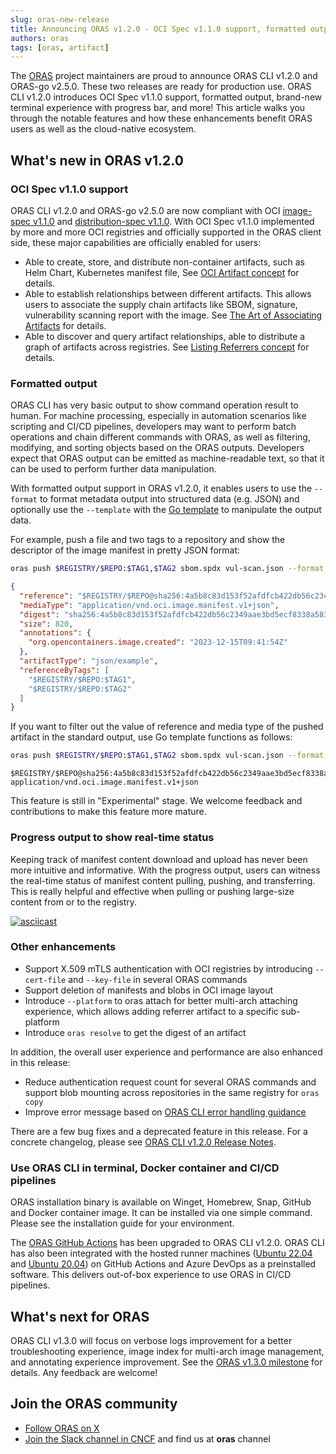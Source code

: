 ```yaml
---
slug: oras-new-release
title: Announcing ORAS v1.2.0 - OCI Spec v1.1.0 support, formatted output, and more!
authors: oras
tags: [oras, artifact]
---
```



The [ORAS](https://oras.land/) project maintainers are proud to announce ORAS CLI v1.2.0 and ORAS-go v2.5.0. These two releases are ready for production use. ORAS CLI v1.2.0 introduces OCI Spec v1.1.0 support, formatted output, brand-new terminal experience with progress bar, and more! 
This article walks you through the notable features and how these enhancements benefit ORAS users as well as the cloud-native ecosystem.

<!--truncate-->

## What's new in ORAS v1.2.0

### OCI Spec v1.1.0 support

ORAS CLI v1.2.0 and ORAS-go v2.5.0 are now compliant with OCI [image-spec v1.1.0](https://github.com/opencontainers/image-spec/blob/v1.1.0) and [distribution-spec v1.1.0](https://github.com/opencontainers/distribution-spec/tree/v1.1.0). 
With OCI Spec v1.1.0 implemented by more and more OCI registries and officially supported in the ORAS client side, these major capabilities are officially enabled for users:

- Able to create, store, and distribute non-container artifacts, such as Helm Chart, Kubernetes manifest file, See [OCI Artifact concept](https://oras.land/docs/concepts/artifact) for details.
- Able to establish relationships between different artifacts. This allows users to associate the supply chain artifacts like SBOM, signature, vulnerability scanning report with the image. See [The Art of Associating Artifacts](https://oras.land/docs/concepts/reftypes#the-art-of-associating-artifacts) for details.
- Able to discover and query artifact relationships, able to distribute a graph of artifacts across registries. See [Listing Referrers concept](https://oras.land/docs/concepts/reftypes#listing-referrers) for details.

### Formatted output

ORAS CLI has very basic output to show command operation result to human. For machine processing, especially in automation scenarios like scripting and CI/CD pipelines, developers may want to perform batch operations and chain different commands with ORAS, as well as filtering, modifying, and sorting objects based on the ORAS outputs.
Developers expect that ORAS output can be emitted as machine-readable text, so that it can be used to perform further data manipulation.

With formatted output support in ORAS v1.2.0, it enables users to use the `--format` to format metadata output into structured data (e.g. JSON) and optionally use the `--template` with the [Go template](https://pkg.go.dev/text/template) to manipulate the output data. 

For example, push a file and two tags to a repository and show the descriptor of the image manifest in pretty JSON format:

```bash
oras push $REGISTRY/$REPO:$TAG1,$TAG2 sbom.spdx vul-scan.json --format json 
```

```json
{
  "reference": "$REGISTRY/$REPO@sha256:4a5b8c83d153f52afdfcb422db56c2349aae3bd5ecf8338a58353b5eb6681c45",
  "mediaType": "application/vnd.oci.image.manifest.v1+json",
  "digest": "sha256:4a5b8c83d153f52afdfcb422db56c2349aae3bd5ecf8338a58353b5eb6681c45",
  "size": 820,
  "annotations": {
    "org.opencontainers.image.created": "2023-12-15T09:41:54Z"
  },
  "artifactType": "json/example",
  "referenceByTags": [
    "$REGISTRY/$REPO:$TAG1",
    "$REGISTRY/$REPO:$TAG2"
  ]
}
```

If you want to filter out the value of reference and media type of the pushed artifact in the standard output, use Go template functions as follows:

```bash
oras push $REGISTRY/$REPO:$TAG1,$TAG2 sbom.spdx vul-scan.json --format go-template='{{.reference}}, {{.mediaType}}'
```

```
$REGISTRY/$REPO@sha256:4a5b8c83d153f52afdfcb422db56c2349aae3bd5ecf8338a58353b5eb6681c45, application/vnd.oci.image.manifest.v1+json
```

This feature is still in "Experimental" stage. We welcome feedback and contributions to make this feature more mature. 

### Progress output to show real-time status

Keeping track of manifest content download and upload has never been more intuitive and informative. With the progress output, users can witness the real-time status of manifest content pulling, pushing, and transferring. This is really helpful and effective when pulling or pushing large-size content from or to the registry.

[![asciicast](https://asciinema.org/a/661599.svg)](https://asciinema.org/a/661599)

### Other enhancements

- Support X.509 mTLS authentication with OCI registries by introducing `--cert-file` and `--key-file` in several ORAS commands
- Support deletion of manifests and blobs in OCI image layout
- Introduce `--platform` to oras attach for better multi-arch attaching experience, which allows adding referrer artifact to a specific sub-platform
- Introduce `oras resolve` to get the digest of an artifact

In addition, the overall user experience and performance are also enhanced in this release:

- Reduce authentication request count for several ORAS commands and support blob mounting across repositories in the same registry for `oras copy`
- Improve error message based on [ORAS CLI error handling guidance](https://github.com/oras-project/oras/blob/v1.2.0/docs/proposals/error-handling-guideline.md)

There are a few bug fixes and a deprecated feature in this release. For a concrete changelog, please see [ORAS CLI v1.2.0 Release Notes](https://github.com/oras-project/oras/releases/tag/v1.2.0).

### Use ORAS CLI in terminal, Docker container and CI/CD pipelines

ORAS installation binary is available on Winget, Homebrew, Snap, GitHub and Docker container image. It can be installed via one simple command. Please see the installation guide for your environment.

The [ORAS GitHub Actions](https://github.com/marketplace/actions/setup-oras) has been upgraded to ORAS CLI v1.2.0. ORAS CLI has also been integrated with the hosted runner machines ([Ubuntu 22.04](https://github.com/actions/runner-images/blob/main/images/ubuntu/Ubuntu2204-Readme.md#cli-tools) and [Ubuntu 20.04](https://github.com/actions/runner-images/blob/main/images/ubuntu/Ubuntu2004-Readme.md#cli-tools)) on GitHub Actions and Azure DevOps as a preinstalled software. This delivers out-of-box experience to use ORAS in CI/CD pipelines.

## What's next for ORAS

ORAS CLI v1.3.0 will focus on verbose logs improvement for a better troubleshooting experience, image index for multi-arch image management, and annotating experience improvement. See the [ORAS v1.3.0 milestone](https://github.com/oras-project/oras/discussions/1311) for details. Any feedback are welcome!

## Join the ORAS community
 
- [Follow ORAS on X](https://x.com/intent/follow?screen_name=orasproject)
- [Join the Slack channel in CNCF](https://slack.cncf.io/) and find us at **oras** channel
